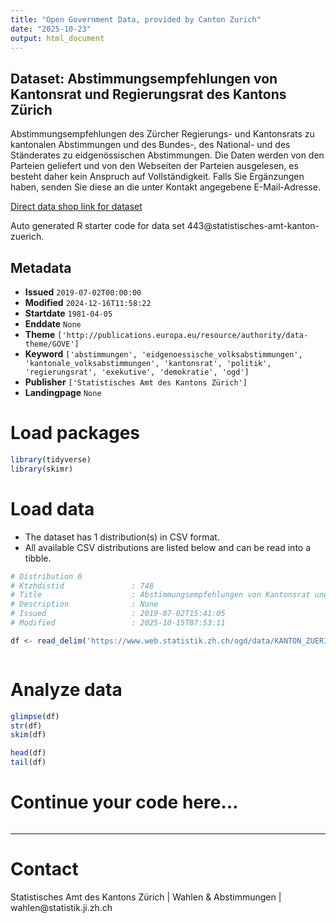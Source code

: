 ```yaml
---
title: "Open Government Data, provided by Canton Zurich"
date: "2025-10-23"
output: html_document
---
```


## Dataset: Abstimmungsempfehlungen von Kantonsrat und Regierungsrat des Kantons Zürich

Abstimmungsempfehlungen des Zürcher Regierungs- und Kantonsrats zu kantonalen Abstimmungen und des Bundes-, des National- und des Ständerates zu eidgenössischen Abstimmungen. Die Daten werden von den Parteien geliefert und von den Webseiten der Parteien ausgelesen, es besteht daher kein Anspruch auf Vollständigkeit. Falls Sie Ergänzungen haben, senden Sie diese an die unter Kontakt angegebene E-Mail-Adresse.

[Direct data shop link for dataset](https://www.zh.ch/de/politik-staat/statistik-daten/datenkatalog.html#/datasets/443@statistisches-amt-kanton-zuerich)

Auto generated R starter code for data set 443@statistisches-amt-kanton-zuerich.

## Metadata

- **Issued** `2019-07-02T00:00:00`
- **Modified** `2024-12-16T11:58:22`
- **Startdate** `1981-04-05`
- **Enddate** `None`
- **Theme** `['http://publications.europa.eu/resource/authority/data-theme/GOVE']`
- **Keyword** `['abstimmungen', 'eidgenoessische_volksabstimmungen', 'kantonale_volksabstimmungen', 'kantonsrat', 'politik', 'regierungsrat', 'exekutive', 'demokratie', 'ogd']`
- **Publisher** `['Statistisches Amt des Kantons Zürich']`
- **Landingpage** `None`


# Load packages

```r

library(tidyverse)
library(skimr)

```

# Load data

-   The dataset has 1 distribution(s) in CSV format.
-   All available CSV distributions are listed below and can be read into a tibble.

```r

# Distribution 0
# Ktzhdistid               : 748
# Title                    : Abstimmungsempfehlungen von Kantonsrat und Regierungsrat des Kantons Zürich
# Description              : None
# Issued                   : 2019-07-02T15:41:05
# Modified                 : 2025-10-15T07:53:11

df <- read_delim('https://www.web.statistik.zh.ch/ogd/data/KANTON_ZUERICH_abstimmungsempfehlungen.csv')



```

# Analyze data

```r

glimpse(df)
str(df)
skim(df)

head(df)
tail(df)

```

# Continue your code here...

```r

```

------------------------------------------------------------------------

# Contact

Statistisches Amt des Kantons Zürich | Wahlen & Abstimmungen | wahlen@statistik.ji.zh.ch
